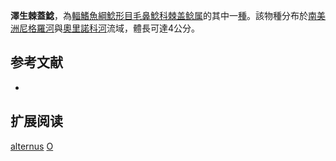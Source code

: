 {{Speciesbox
| name = 澤生棘蓋鯰
| image = 
| image_width = 
| status = NE
| status_system = IUCN3.1
| genus = Ochmacanthus
| species = alternus
| authority = [[Myers|Myers]], 1927
| synonyms = 
}}

'''澤生棘蓋鯰'''，為[[輻鰭魚綱|輻鰭魚綱]][[鯰形目|鯰形目]][[毛鼻鯰科|毛鼻鯰科]][[棘盖鲶属|棘盖鲶属]]的其中一[[種|種]]。該物種分布於[[南美洲|南美洲]][[尼格羅河|尼格羅河]]與[[奧里諾科河|奧里諾科河]]流域，體長可達4公分。

== 参考文献 ==
*{{FishBase_species|genus=Ochmacanthus|species=alternus|year=2011|month=12}}

== 扩展阅读 ==
{{refbegin}}
{{wikispecies-inline|Ochmacanthus alternus|澤生棘蓋鯰}}
{{refend}}
{{Taxonbar|from=Q5570792}}

[[Category:棘盖鲶属|alternus]]
[[Category:1927年描述的魚類|O]]


{{鯰形目小作品}}